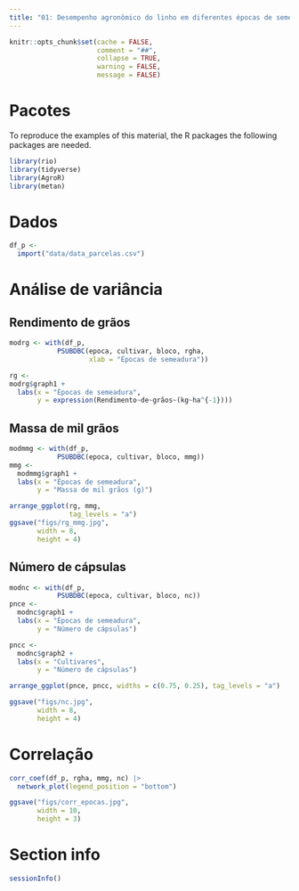 ```yaml
---
title: "01: Desempenho agronômico do linho em diferentes épocas de semeadura"
---
```


```r
knitr::opts_chunk$set(cache = FALSE,
                      comment = "##",
                      collapse = TRUE,
                      warning = FALSE,
                      message = FALSE)

```


# Pacotes

To reproduce the examples of this material, the R packages the following packages are needed.

```r
library(rio)
library(tidyverse)
library(AgroR)
library(metan)

```


# Dados
```r
df_p <-
  import("data/data_parcelas.csv")
```


# Análise de variância
## Rendimento de grãos
```r
modrg <- with(df_p,
            PSUBDBC(epoca, cultivar, bloco, rgha,
                    xlab = "Épocas de semeadura"))

rg <- 
modrg$graph1 +
  labs(x = "Épocas de semeadura",
       y = expression(Rendimento~de~grãos~(kg~ha^{-1})))
```

## Massa de mil grãos
```r
modmmg <- with(df_p,
            PSUBDBC(epoca, cultivar, bloco, mmg))
mmg <- 
  modmmg$graph1 +
  labs(x = "Épocas de semeadura",
       y = "Massa de mil grãos (g)")

arrange_ggplot(rg, mmg,
               tag_levels = "a")
ggsave("figs/rg_mmg.jpg",
       width = 8,
       height = 4)
```


## Número de cápsulas
```r
modnc <- with(df_p,
            PSUBDBC(epoca, cultivar, bloco, nc))
pnce <-
  modnc$graph1 +
  labs(x = "Épocas de semeadura",
       y = "Número de cápsulas")

pncc <-
  modnc$graph2 +
  labs(x = "Cultivares",
       y = "Número de cápsulas")

arrange_ggplot(pnce, pncc, widths = c(0.75, 0.25), tag_levels = "a")

ggsave("figs/nc.jpg",
       width = 8,
       height = 4)
```

# Correlação
```r
corr_coef(df_p, rgha, mmg, nc) |> 
  network_plot(legend_position = "bottom")

ggsave("figs/corr_epocas.jpg",
       width = 10,
       height = 3)
```


# Section info
```r
sessionInfo()
```


